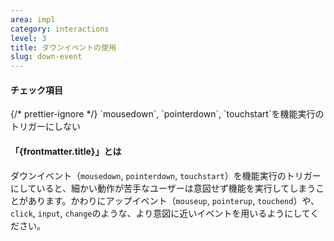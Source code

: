 ```yaml
---
area: impl
category: interactions
level: 3
title: ダウンイベントの使用
slug: down-event
---
```



#### チェック項目

<Checkpoint>
  {/* prettier-ignore */}
  <span slot="title">`mousedown`, `pointerdown`, `touchstart`を機能実行のトリガーにしない</span>
</Checkpoint>

#### 「{frontmatter.title}」とは

<Level level={frontmatter.level} />

ダウンイベント（`mousedown`, `pointerdown`, `touchstart`）を機能実行のトリガーにしていると、細かい動作が苦手なユーザーは意図せず機能を実行してしまうことがあります。かわりにアップイベント（`mouseup`, `pointerup`, `touchend`）や、`click`, `input`, `change`のような、より意図に近いイベントを用いるようにしてください。
